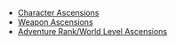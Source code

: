 {{Disambiguation}}
*[[Characters#Ascensions|Character Ascensions]]
*[[Weapons#Ascensions|Weapon Ascensions]]
*[[Adventure Rank#World Level and Ascension|Adventure Rank/World Level Ascensions]]